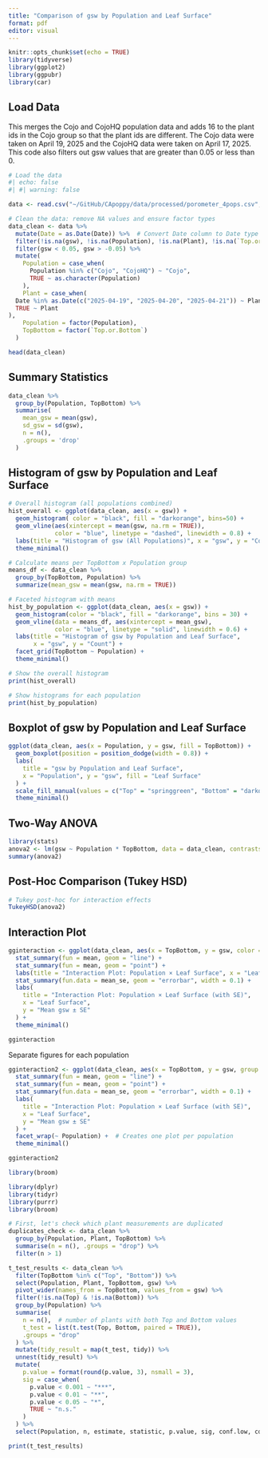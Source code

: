 ```yaml
---
title: "Comparison of gsw by Population and Leaf Surface"
format: pdf
editor: visual
---
```


```r
knitr::opts_chunk$set(echo = TRUE)
library(tidyverse)
library(ggplot2)
library(ggpubr)
library(car)
```

## Load Data

This merges the Cojo and CojoHQ population data and adds 16 to the plant ids in the Cojo group so that the plant ids are different. The Cojo data were taken on April 19, 2025 and the CojoHQ data were taken on April 17, 2025. This code also filters out gsw values that are greater than 0.05 or less than 0.

```r
# Load the data
#| echo: false
#| #| warning: false

data <- read.csv("~/GitHub/CApoppy/data/processed/porometer_4pops.csv", skip = 1, header = TRUE)

# Clean the data: remove NA values and ensure factor types
data_clean <- data %>%
  mutate(Date = as.Date(Date)) %>%  # Convert Date column to Date type
  filter(!is.na(gsw), !is.na(Population), !is.na(Plant), !is.na(`Top.or.Bottom`)) %>%
  filter(gsw < 0.05, gsw > -0.05) %>%
  mutate(
    Population = case_when(
      Population %in% c("Cojo", "CojoHQ") ~ "Cojo",
      TRUE ~ as.character(Population)
    ),
    Plant = case_when(
  Date %in% as.Date(c("2025-04-19", "2025-04-20", "2025-04-21")) ~ Plant + 16,
  TRUE ~ Plant
),
    Population = factor(Population),
    TopBottom = factor(`Top.or.Bottom`)
  )

head(data_clean)
```

## Summary Statistics

```r
data_clean %>%
  group_by(Population, TopBottom) %>%
  summarise(
    mean_gsw = mean(gsw),
    sd_gsw = sd(gsw),
    n = n(),
    .groups = 'drop'
  )
```

## Histogram of gsw by Population and Leaf Surface

```r

# Overall histogram (all populations combined)
hist_overall <- ggplot(data_clean, aes(x = gsw)) +
  geom_histogram( color = "black", fill = "darkorange", bins=50) +
  geom_vline(aes(xintercept = mean(gsw, na.rm = TRUE)),
             color = "blue", linetype = "dashed", linewidth = 0.8) +
  labs(title = "Histogram of gsw (All Populations)", x = "gsw", y = "Count") +
  theme_minimal()

# Calculate means per TopBottom x Population group
means_df <- data_clean %>%
  group_by(TopBottom, Population) %>%
  summarize(mean_gsw = mean(gsw, na.rm = TRUE))

# Faceted histogram with means
hist_by_population <- ggplot(data_clean, aes(x = gsw)) +
  geom_histogram(color = "black", fill = "darkorange", bins = 30) +
  geom_vline(data = means_df, aes(xintercept = mean_gsw),
             color = "blue", linetype = "solid", linewidth = 0.6) +
  labs(title = "Histogram of gsw by Population and Leaf Surface",
       x = "gsw", y = "Count") +
  facet_grid(TopBottom ~ Population) +
  theme_minimal()

# Show the overall histogram
print(hist_overall)

# Show histograms for each population
print(hist_by_population)
```

## Boxplot of gsw by Population and Leaf Surface

```r
ggplot(data_clean, aes(x = Population, y = gsw, fill = TopBottom)) +
  geom_boxplot(position = position_dodge(width = 0.8)) +
  labs(
    title = "gsw by Population and Leaf Surface",
    x = "Population", y = "gsw", fill = "Leaf Surface"
  ) +
  scale_fill_manual(values = c("Top" = "springgreen", "Bottom" = "darkorange" )) +
  theme_minimal()
```

## Two-Way ANOVA

```r
library(stats)
anova2 <- lm(gsw ~ Population * TopBottom, data = data_clean, contrasts = "type3")
summary(anova2)
```

## Post-Hoc Comparison (Tukey HSD)

```r
# Tukey post-hoc for interaction effects
TukeyHSD(anova2)
```

## Interaction Plot

```r
gginteraction <- ggplot(data_clean, aes(x = TopBottom, y = gsw, color = Population, group = Population)) +
  stat_summary(fun = mean, geom = "line") +
  stat_summary(fun = mean, geom = "point") +
  labs(title = "Interaction Plot: Population × Leaf Surface", x = "Leaf Surface", y = "Mean gsw") +
  stat_summary(fun.data = mean_se, geom = "errorbar", width = 0.1) +
  labs(
    title = "Interaction Plot: Population × Leaf Surface (with SE)",
    x = "Leaf Surface",
    y = "Mean gsw ± SE"
  ) +
  theme_minimal()

gginteraction
```

Separate figures for each population

```r


gginteraction2 <- ggplot(data_clean, aes(x = TopBottom, y = gsw, group = Population)) +
  stat_summary(fun = mean, geom = "line") +
  stat_summary(fun = mean, geom = "point") +
  stat_summary(fun.data = mean_se, geom = "errorbar", width = 0.1) +
  labs(
    title = "Interaction Plot: Population × Leaf Surface (with SE)",
    x = "Leaf Surface",
    y = "Mean gsw ± SE"
  ) +
  facet_wrap(~ Population) +  # Creates one plot per population
  theme_minimal()

gginteraction2
```

```r
library(broom)

library(dplyr)
library(tidyr)
library(purrr)
library(broom)

# First, let's check which plant measurements are duplicated
duplicates_check <- data_clean %>%
  group_by(Population, Plant, TopBottom) %>%
  summarise(n = n(), .groups = "drop") %>%
  filter(n > 1)

t_test_results <- data_clean %>%
  filter(TopBottom %in% c("Top", "Bottom")) %>%
  select(Population, Plant, TopBottom, gsw) %>%
  pivot_wider(names_from = TopBottom, values_from = gsw) %>%
  filter(!is.na(Top) & !is.na(Bottom)) %>%
  group_by(Population) %>%
  summarise(
    n = n(),  # number of plants with both Top and Bottom values
    t_test = list(t.test(Top, Bottom, paired = TRUE)),
    .groups = "drop"
  ) %>%
  mutate(tidy_result = map(t_test, tidy)) %>%
  unnest(tidy_result) %>%
  mutate(
    p.value = format(round(p.value, 3), nsmall = 3),
    sig = case_when(
      p.value < 0.001 ~ "***",
      p.value < 0.01 ~ "**",
      p.value < 0.05 ~ "*",
      TRUE ~ "n.s."
    )
  ) %>%
  select(Population, n, estimate, statistic, p.value, sig, conf.low, conf.high)

print(t_test_results)
```
